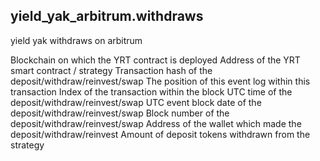 ## yield_yak_arbitrum.withdraws 
yield yak withdraws on arbitrum


<ParamField path="blockchain">
Blockchain on which the YRT contract is deployed
</ParamField>
<ParamField path="contract_address">
Address of the YRT smart contract / strategy
</ParamField>
<ParamField path="tx_hash">
Transaction hash of the deposit/withdraw/reinvest/swap
</ParamField>
<ParamField path="evt_index">
The position of this event log within this transaction
</ParamField>
<ParamField path="tx_index">
Index of the transaction within the block
</ParamField>
<ParamField path="block_time">
UTC time of the deposit/withdraw/reinvest/swap
</ParamField>
<ParamField path="block_date">
UTC event block date of the deposit/withdraw/reinvest/swap
</ParamField>
<ParamField path="block_number">
Block number of the deposit/withdraw/reinvest/swap
</ParamField>
<ParamField path="user_address">
Address of the wallet which made the deposit/withdraw/reinvest
</ParamField>
<ParamField path="withdraw_amount">
Amount of deposit tokens withdrawn from the strategy
</ParamField>
